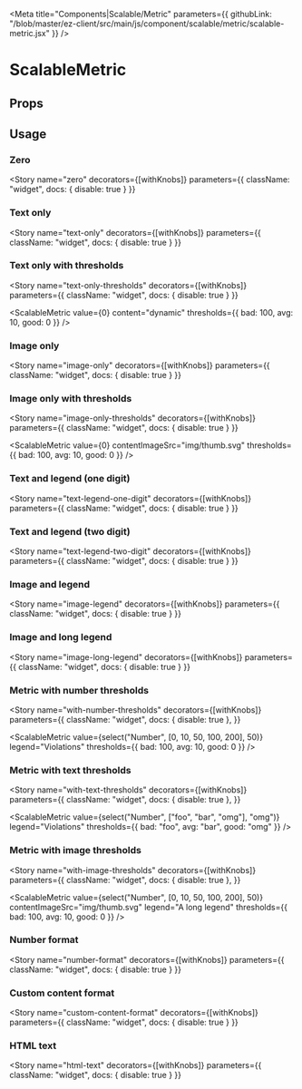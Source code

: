 
<Meta 
  title="Components|Scalable/Metric"
  parameters={{
    githubLink: "/blob/master/ez-client/src/main/js/component/scalable/metric/scalable-metric.jsx"
  }}
/>

                 
<Anchor storyId="components-scalable-metric-scalable-metric--default-story" />


# ScalableMetric

## Props
 
<Props of={ScalableMetric} />

## Usage

### Zero


<Story
  name="zero"
  decorators={[withKnobs]}
  parameters={{
    className: "widget",
    docs: {
      disable: true
    }
  }}
>
  <ScalableMetric
    className="demo"
    content={0}
  />
</Story>



### Text only


<Story
  name="text-only"
  decorators={[withKnobs]}
  parameters={{
    className: "widget",
    docs: {
      disable: true
    }
  }}
>
  <ScalableMetric
    className="demo"
    content="static"
  />
</Story>


### Text only with thresholds


<Story
  name="text-only-thresholds"
  decorators={[withKnobs]}
  parameters={{
    className: "widget",
    docs: {
      disable: true
    }
  }}
>
  <ScalableMetric
    value={0}
    content="dynamic"
    thresholds={{
      bad: 100,
      avg: 10,
      good: 0
    }}
  />
</Story>


### Image only


<Story
  name="image-only"
  decorators={[withKnobs]}
  parameters={{
    className: "widget",
    docs: {
      disable: true
    }
  }}
>
  <ScalableMetric
    contentImageSrc="img/thumb.svg"
  />
</Story>



### Image only with thresholds


<Story
  name="image-only-thresholds"
  decorators={[withKnobs]}
  parameters={{
    className: "widget",
    docs: {
      disable: true
    }
  }}
>
  <ScalableMetric
    value={0}
    contentImageSrc="img/thumb.svg"
    thresholds={{
      bad: 100,
      avg: 10,
      good: 0
    }}
  />
</Story>



### Text and legend (one digit)


<Story 
  name="text-legend-one-digit"
  decorators={[withKnobs]}
  parameters={{
    className: "widget",
    docs: {
      disable: true
    }
  }}
>
  <ScalableMetric
    value="1"
    legend="lines"
  />
</Story>


### Text and legend (two digit)


<Story
  name="text-legend-two-digit"
  decorators={[withKnobs]}
  parameters={{
    className: "widget",
    docs: {
      disable: true
    }
  }}
>
  <ScalableMetric
    value="42"
    legend="bugs"
  />
</Story>


### Image and legend

<Story
  name="image-legend"
  decorators={[withKnobs]}
  parameters={{
    className: "widget",
    docs: {
      disable: true
    }
  }}
>
  <ScalableMetric
    contentImageSrc="img/happyFace.svg"
    legend="mood"
  />
</Story>


### Image and long legend


<Story
  name="image-long-legend"
  decorators={[withKnobs]}
  parameters={{
    className: "widget",
    docs: {
      disable: true
    }
  }}
>
  <ScalableMetric
    contentImageSrc="img/thumb.svg"
    legend="A long long long legend"
  />
</Story>


### Metric with number thresholds


<Story
  name="with-number-thresholds"
  decorators={[withKnobs]}
  parameters={{
    className: "widget",
    docs: {
      disable: true
    },
  }}
>
  <ScalableMetric
    value={select("Number", [0, 10, 50, 100, 200], 50)}
    legend="Violations"
    thresholds={{
      bad: 100,
      avg: 10,
      good: 0
    }}
  />
</Story>


### Metric with text thresholds


<Story
  name="with-text-thresholds"
  decorators={[withKnobs]}
  parameters={{
    className: "widget",
    docs: {
      disable: true
    },
  }}
>
  <ScalableMetric
    value={select("Number", ["foo", "bar", "omg"], "omg")}
    legend="Violations"
    thresholds={{
      bad: "foo",
      avg: "bar",
      good: "omg"
    }}
  />
</Story>


### Metric with image thresholds


<Story
  name="with-image-thresholds"
  decorators={[withKnobs]}
  parameters={{
    className: "widget",
    docs: {
      disable: true
    },
  }}
>
  <ScalableMetric
    value={select("Number", [0, 10, 50, 100, 200], 50)}
    contentImageSrc="img/thumb.svg"
    legend="A long legend"
    thresholds={{
      bad: 100,
      avg: 10,
      good: 0
    }}
  />
</Story>


### Number format


<Story
  name="number-format"
  decorators={[withKnobs]}
  parameters={{
    className: "widget",
    docs: {
      disable: true
    }
  }}
>
  <ScalableMetric
    value="100000"
    legend="bugs"
  />
</Story>


### Custom content format


<Story
  name="custom-content-format"
  decorators={[withKnobs]}
  parameters={{
    className: "widget",
    docs: {
      disable: true
    }
  }}
>
  <ScalableMetric
    value="99"
    content="${value} bugs"
    legend="release-2.42"
  />
</Story>


### HTML text


<Story
  name="html-text"
  decorators={[withKnobs]}
  parameters={{
    className: "widget",
    docs: {
      disable: true
    }
  }}
>
  <ScalableMetric
    value="HTML"
    content="<p><i>This is</i> <strong>${value}</strong></p>"
    isHtml={true}
  />
</Story>